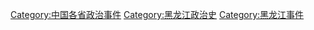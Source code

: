 [[Category:中国各省政治事件|Category:中国各省政治事件]]
[[Category:黑龙江政治史|Category:黑龙江政治史]]
[[Category:黑龙江事件|Category:黑龙江事件]]